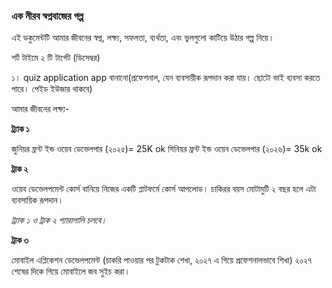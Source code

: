 ### এক নীরব স্বপ্নবাজের গল্প 

এই ডকুমেন্টটি আমার জীবনের স্বপ্ন, লক্ষ্য, সফলতা, ব্যর্থতা, এবং ভুলগুলো কাটিয়ে উঠার গল্প নিয়ে।

শর্ট টাইমে ২ টি টার্গেট (ডিসেম্বর)

১। quiz application app বানানো(প্রফেশনাল, যেন ব্যবসায়ীক রূপদান করা যায়। ছোটো ভাই ব্যবসা করতে পারে। পেইড ইউজার থাকবে)     

আমার জীবনের লক্ষ্য- 

**ট্র‍্যাক ১**

জুনিয়র ফ্রন্ট ইন্ড ওয়েব ডেভেলপার (২০২৫)= 25K ok
সিনিয়র ফ্রন্ট ইন্ড ওয়েব ডেভেলপার (২০২৬)= 35k ok

**ট্রাক ২**

ওয়েব ডেভেলপমেন্ট কোর্স বানিয়ে নিজের একটি প্লাটফর্মে কোর্স আপলোড। চাকিরর বয়স মোটামুটি ২ বছর হলে এটা ব্যবসায়িক রূপদান। 

_ট্র‍্যাক ১ ও ট্রাক ২ প্যারালালি চলবে।_ 

**ট্রাক ৩**

মোবাইল এপ্লিকেশন ডেভেলপমেন্ট (চাকরি পাওয়ার পর টুকটাক শেখা, ২০২৭ এ গিয়ে প্রফেশনালভাবে শিখা) ২০২৭ শেষের দিকে গিয়ে মোবাইলে জব সুইচ করা। 



